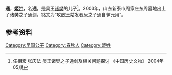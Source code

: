{{Infobox 先秦人物
|名称= 通
|图像=
|图说=
|姓=[[姬姓|姬]]
|氏=
|名=通
|字=
|别名=
|别字=
|谥号=
|时代=春秋时期
|国家=
|身份=
|出生=
|逝世=
|在位=
|父=[[诸樊|诸樊]]
|母=
|正妻=
|妾=
|子女=
|太子=
}}
'''通'''，[[姬姓|'''姬'''姓]]，名'''通'''，是吴王[[诸樊|诸樊]]的儿子<ref>任相宏  张庆法 吴王诸樊之子通剑及相关问题探讨 《中国历史文物》 2004年05期 </ref>。2003年，山东新泰市周家庄东周墓地出土了诸樊之子通剑，铭文为“攻敔王姑发者反之子通自乍元用”。

==参考资料==
{{reflist}}

[[Category:吴国公子|Category:吴国公子]]
[[Category:春秋人|Category:春秋人]]
[[Category:姬姓|Category:姬姓]]